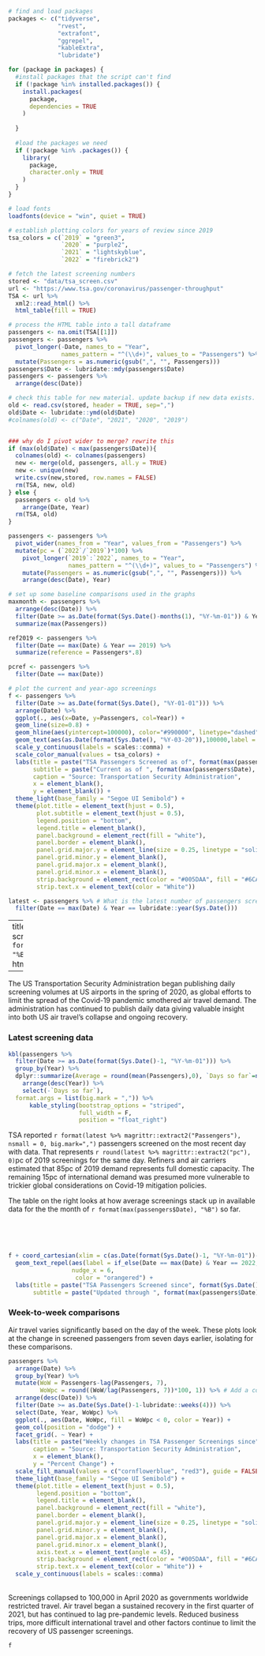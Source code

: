 ```r
# find and load packages
packages <- c("tidyverse", 
              "rvest", 
              "extrafont", 
              "ggrepel", 
              "kableExtra",
              "lubridate")

for (package in packages) {
  #install packages that the script can't find
  if (!package %in% installed.packages()) {
    install.packages(
      package,
      dependencies = TRUE
    )
    
  }
  
  #load the packages we need
  if (!package %in% .packages()) {
    library(
      package,
      character.only = TRUE
    )
  }
}

# load fonts
loadfonts(device = "win", quiet = TRUE)

# establish plotting colors for years of review since 2019
tsa_colors = c(`2019` = "green3", 
               `2020` = "purple2", 
               `2021` = "lightskyblue",
               `2022` = "firebrick2")

# fetch the latest screening numbers
stored <- "data/tsa_screen.csv"
url <- "https://www.tsa.gov/coronavirus/passenger-throughput"
TSA <- url %>%
  xml2::read_html() %>%
  html_table(fill = TRUE)

# process the HTML table into a tall dataframe
passengers <- na.omit(TSA[[1]])
passengers <- passengers %>%
  pivot_longer(-Date, names_to = "Year", 
               names_pattern = "^(\\d+)", values_to = "Passengers") %>%
  mutate(Passengers = as.numeric(gsub(",", "", Passengers)))
passengers$Date <- lubridate::mdy(passengers$Date)
passengers <- passengers %>%
  arrange(desc(Date))

# check this table for new material. update backup if new data exists.
old <- read.csv(stored, header = TRUE, sep=",")
old$Date <- lubridate::ymd(old$Date)
#colnames(old) <- c("Date", "2021", "2020", "2019")


### why do I pivot wider to merge? rewrite this
if (max(old$Date) < max(passengers$Date)){
  colnames(old) <- colnames(passengers)
  new <- merge(old, passengers, all.y = TRUE)
  new <- unique(new)
  write.csv(new,stored, row.names = FALSE)
  rm(TSA, new, old)
} else {
  passengers <- old %>%
    arrange(Date, Year)
  rm(TSA, old)
}

passengers <- passengers %>%
  pivot_wider(names_from = "Year", values_from = "Passengers") %>%
  mutate(pc = (`2022`/`2019`)*100) %>%
    pivot_longer(`2019`:`2022`, names_to = "Year", 
                 names_pattern = "^(\\d+)", values_to = "Passengers") %>%
    mutate(Passengers = as.numeric(gsub(",", "", Passengers))) %>%
    arrange(desc(Date), Year)

# set up some baseline comparisons used in the graphs
maxmonth <- passengers %>%
  arrange(desc(Date)) %>%
  filter(Date >= as.Date(format(Sys.Date()-months(1), "%Y-%m-01")) & Year != "2019" & !is.na(Passengers)) %>%
  summarize(max(Passengers))

ref2019 <- passengers %>%
  filter(Date == max(Date) & Year == 2019) %>%
  summarize(reference = Passengers*.8)

pcref <- passengers %>%
  filter(Date == max(Date))

# plot the current and year-ago screenings
f <- passengers %>%
  filter(Date >= as.Date(format(Sys.Date(), "%Y-01-01"))) %>%
  arrange(Date) %>%
  ggplot(., aes(x=Date, y=Passengers, col=Year)) +
  geom_line(size=0.8) +
  geom_hline(aes(yintercept=100000), color="#990000", linetype="dashed") +
  geom_text(aes(as.Date(format(Sys.Date(), "%Y-03-20")),100000,label = "100,000 passengers", vjust=1, family = "Segoe UI Semibold"), color="#990000", show.legend = FALSE) +
  scale_y_continuous(labels = scales::comma) +
  scale_color_manual(values = tsa_colors) +
  labs(title = paste("TSA Passengers Screened as of", format(max(passengers$Date), "%B %d"), sep = " "),
       subtitle = paste("Current as of ", format(max(passengers$Date), "%d %B"), sep = ""),
       caption = "Source: Transportation Security Administration",
       x = element_blank(),
       y = element_blank()) +
  theme_light(base_family = "Segoe UI Semibold") +
  theme(plot.title = element_text(hjust = 0.5),
        plot.subtitle = element_text(hjust = 0.5),
        legend.position = "bottom",
        legend.title = element_blank(),
        panel.background = element_rect(fill = "white"),
        panel.border = element_blank(),
        panel.grid.major.y = element_line(size = 0.25, linetype = "solid", color = "gray"),
        panel.grid.minor.y = element_blank(),
        panel.grid.major.x = element_blank(),
        panel.grid.minor.x = element_blank(),
        strip.background = element_rect(color = "#005DAA", fill = "#6CADDF"),
        strip.text.x = element_text(color = "White"))

latest <- passengers %>% # What is the latest number of passengers screened?
  filter(Date == max(Date) & Year == lubridate::year(Sys.Date()))

```

---
title: "TSA passenger screening data as of `r format(max(passengers$Date), "%B %d")`"
output: 
  html_document:
    fig_width: 8

---

The US Transportation Security Administration began publishing daily screening volumes at US airports in the spring of 2020, as global efforts to limit the spread of the Covid-19 pandemic smothered air travel demand. The administration has continued to publish daily data giving valuable insight into both US air travel’s collapse and ongoing recovery.

### Latest screening data

```r

kbl(passengers %>%
  filter(Date >= as.Date(format(Sys.Date()-1, "%Y-%m-01"))) %>%
  group_by(Year) %>%
  dplyr::summarize(Average = round(mean(Passengers),0), `Days so far`=n()) %>%
    arrange(desc(Year)) %>%
    select(-`Days so far`),
  format.args = list(big.mark = ",")) %>%
      kable_styling(bootstrap_options = "striped", 
                    full_width = F, 
                    position = "float_right")

```

TSA reported `r format(latest %>% magrittr::extract2("Passengers"), nsmall = 0, big.mark=",")` passengers screened on the most recent day with data. That represents `r round(latest %>% magrittr::extract2("pc"), 0)`pc of 2019 screenings for the same day. Refiners and air carriers estimated that 85pc of 2019 demand represents full domestic capacity. The remaining 15pc of international demand was presumed more vulnerable to trickier global considerations on Covid-19 mitigation policies.

The table on the right looks at how average screenings stack up in available data for the the month of `r format(max(passengers$Date), "%B")` so far.

<br>
<br>
<br>

```r
f + coord_cartesian(xlim = c(as.Date(format(Sys.Date()-1, "%Y-%m-01"))-months(1), as.Date(format(Sys.Date()-1, "%Y-%m-01"))+months(1)-1)) +
  geom_text_repel(aes(label = if_else(Date == max(Date) & Year == 2022, paste(round(pc,1), "pc\nof 2019", sep = ""), NULL), family = "Verdana"),
                  nudge_x = 6,
                   color = "orangered") +
  labs(title = paste("TSA Passengers Screened since", format(Sys.Date() %m+% months(-1)-1, "%B"), sep=" "),
       subtitle = paste("Updated through ", format(max(passengers$Date), "%d %B"), sep = ""))
```

### Week-to-week comparisons
Air travel varies significantly based on the day of the week. These plots look at the change in screened passengers from seven days earlier, isolating for these comparisons. 
<br>

```r
passengers %>%
  arrange(Date) %>%
  group_by(Year) %>%
  mutate(WoW = Passengers-lag(Passengers, 7),
         WoWpc = round((WoW/lag(Passengers, 7))*100, 1)) %>% # Add a column for prior week data and pc change
  arrange(desc(Date)) %>%
  filter(Date >= as.Date(Sys.Date()-1-lubridate::weeks(4))) %>%
  select(Date, Year, WoWpc) %>%
  ggplot(., aes(Date, WoWpc, fill = WoWpc < 0, color = Year)) +
  geom_col(position = "dodge") +
  facet_grid(. ~ Year) +
  labs(title = paste("Weekly changes in TSA Passenger Screenings since", format(lubridate::rollback(Sys.Date()), "%B")),
       caption = "Source: Transportation Security Administration",
       x = element_blank(),
       y = "Percent Change") +
  scale_fill_manual(values = c("cornflowerblue", "red3"), guide = FALSE) +
  theme_light(base_family = "Segoe UI Semibold") +
  theme(plot.title = element_text(hjust = 0.5),
        legend.position = "bottom",
        legend.title = element_blank(),
        panel.background = element_rect(fill = "white"),
        panel.border = element_blank(),
        panel.grid.major.y = element_line(size = 0.25, linetype = "solid", color = "gray"),
        panel.grid.minor.y = element_blank(),
        panel.grid.major.x = element_blank(),
        panel.grid.minor.x = element_blank(),
        axis.text.x = element_text(angle = 45),
        strip.background = element_rect(color = "#005DAA", fill = "#6CADDF"),
        strip.text.x = element_text(color = "White")) +
  scale_y_continuous(labels = scales::comma)

```

<br>
Screenings collapsed to 100,000 in April 2020 as governments worldwide restricted travel. Air travel began a sustained recovery in the first quarter of 2021, but has continued to lag pre-pandemic levels. Reduced business trips, more difficult international travel and other factors continue to limit the recovery of US passenger screenings. 

```r
f
```

